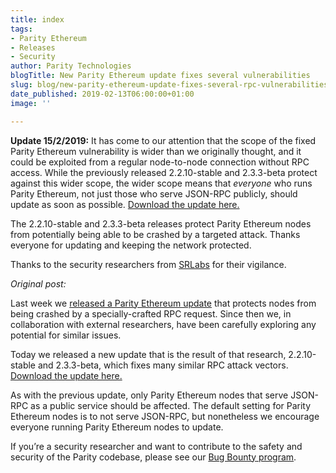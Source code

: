 ```yaml
---
title: index
tags:
- Parity Ethereum
- Releases
- Security
author: Parity Technologies
blogTitle: New Parity Ethereum update fixes several vulnerabilities
slug: blog/new-parity-ethereum-update-fixes-several-rpc-vulnerabilities
date_published: 2019-02-13T06:00:00+01:00
image: ''

---
```

**Update 15/2/2019:** It has come to our attention that the scope of the fixed Parity Ethereum vulnerability is wider than we originally thought, and it could be exploited from a regular node-to-node connection without RPC access. While the previously released 2.2.10-stable and 2.3.3-beta protect against this wider scope, the wider scope means that _everyone_ who runs Parity Ethereum, not just those who serve JSON-RPC publicly, should update as soon as possible. [Download the update here.](https://github.com/paritytech/parity-ethereum/releases)

The 2.2.10-stable and 2.3.3-beta releases protect Parity Ethereum nodes from potentially being able to be crashed by a targeted attack. Thanks everyone for updating and keeping the network protected.

Thanks to the security researchers from [SRLabs](https://srlabs.de/) for their vigilance.

_Original post:_

Last week we [released a Parity Ethereum update](https://www.parity.io/security-alert-parity-ethereum-03-02/) that protects nodes from being crashed by a specially-crafted RPC request. Since then we, in collaboration with external researchers, have been carefully exploring any potential for similar issues.

Today we released a new update that is the result of that research, 2.2.10-stable and 2.3.3-beta, which fixes many similar RPC attack vectors. [Download the update here.](https://github.com/paritytech/parity-ethereum/releases)

As with the previous update, only Parity Ethereum nodes that serve JSON-RPC as a public service should be affected. The default setting for Parity Ethereum nodes is to not serve JSON-RPC, but nonetheless we encourage everyone running Parity Ethereum nodes to update.

If you’re a security researcher and want to contribute to the safety and security of the Parity codebase, please see our [Bug Bounty program](https://www.parity.io/bug-bounty/).
